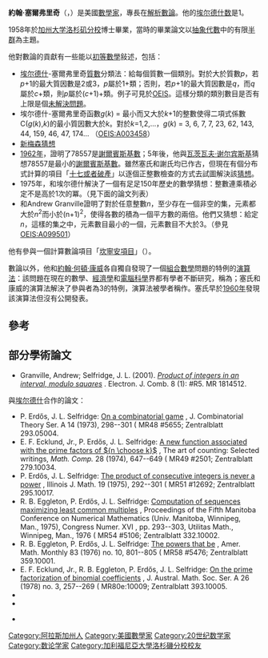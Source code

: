 {{Infobox scientist
|name = 約翰·塞爾弗里奇
|birth_date = {{birth date|1927|2|17}}
|birth_place = {{USA}}[[阿拉斯加州|阿拉斯加州]][[克奇坎|克奇坎]]
|death_date = {{death date and age|2010|10|31|1949|10|9}}<ref>{{Cite web |url=https://www.legacy.com/obituaries/daily-chronicle/obituary.aspx?n=john-selfridge&pid=146547346&fhid=6514 |title=存档副本 |accessdate=2020-02-07 |archive-date=2020-03-28 |archive-url=https://web.archive.org/web/20200328025747/https://www.legacy.com/obituaries/daily-chronicle/obituary.aspx?n=john-selfridge&pid=146547346&fhid=6514 |dead-url=no }}</ref>
|nationality ={{USA}}
|fields = [[數學|數學]]
|alma_mater = [[加州大学洛杉矶分校|加州大学洛杉矶分校]]
|doctoral_advisor = {{link-en|西奧多·默慈金|Theodore Motzkin}}
|known_for = [[解析數論|解析數論]]
}}

'''約翰·塞爾弗里奇'''（{{lang-en|John Selfridge}}，{{bd|1927年|2月17日|2010年|10月31日}}）是美國[[數學家|數學家]]，專長在[[解析數論|解析數論]]。他的[[埃尔德什数|埃尔德什数]]是1。

1958年於[[加州大学洛杉矶分校|加州大学洛杉矶分校]]博士畢業，當時的畢業論文以[[抽象代數|抽象代數]]中的有限[[半群|半群]]為主題。

他對數論的貢獻有一些能以[[初等數學|初等數學]]敍述，包括：

*[[保罗·埃尔德什|埃尔德什]]-塞爾弗里奇[[質數|質數]]分類法：給每個質數一個類別。對於大於質數''p''，若''p''+1的最大質因數是2或3，''p''屬於1+類；否則，若''p''+1的最大質因數是''q''，而''q''屬於''c''+類，則''p''屬於(''c''+1)+類。例子可見於[https://oeis.org/search?q=Erd%C5%91s-Selfridge+classification+of+primes&sort=&language=chinese&go=Search OEIS]。這樣分類的類別數目是否有上限是個[[未解决的数学问题|未解決問題]]。
*埃尔德什-塞爾弗里奇函數''g''(''k'') = 最小而又大於''k''+1的整數使得二項式係數C(''g''(''k''),''k'')的最小質因數大於''k''。對於''k''=1,2,...，''g''(''k'') = 3, 6, 7, 7, 23, 62, 143, 44, 159, 46, 47, 174... （[[OEIS:A003458|OEIS:A003458]]）
* [[新梅森猜想|新梅森猜想]]
* [[1962年|1962年]]，證明了78557是[[謝爾賓斯基數|謝爾賓斯基數]]；5年後，他與[[瓦茨瓦夫·谢尔宾斯基|瓦茨瓦夫·谢尔宾斯基]]猜想78557是最小的[[謝爾賓斯基數|謝爾賓斯基數]]。雖然塞氏和謝氏均已作古，但現在有個分布式計算的項目「[[十七或者破產|十七或者破產]]」以逐個正整數檢查的方式去試圖解決該[[謝爾賓斯基猜想|猜想]]。
* 1975年，和埃尔德什解決了一個有足足150年歷史的數學猜想：整數連乘積必定不是高於1次的冪。（見下面的論文列表）
* 和Andrew Granville證明了對於任意整數''n''，至少存在一個非空的集，元素都大於''n''<sup>2</sup>而小於(n+1)<sup>2</sup>，使得各數的積為一個平方數的兩倍。他們又猜想：給定''n''，這樣的集之中，元素數目最小的一個，元素數目不大於3。（參見[[OEIS:A099501|OEIS:A099501]]）

他有參與一個計算數論項目「[http://www.cerias.purdue.edu/homes/ssw/cun/index.html 坎寧安項目]」（{{lang-en|The Cunningham project}}）。

數論以外，他和[[約翰·何頓·康威|約翰·何頓·康威]]各自獨自發現了一個[[組合數學|組合數學]]問題的特例的[[演算法|演算法]]：該問題在現在的數學、[[經濟學|經濟學]]和[[電腦科學|電腦科學]]界都有學者不斷研究，稱為{{link-en|envy-free cake-cutting|envy-free cake-cutting}}；塞氏和康威的演算法解決了參與者為3的特例，演算法被學者稱作{{link-en|塞爾弗里奇–康威步驟|Selfridge–Conway procedure}}。塞氏早於[[1960年|1960年]]發現該演算法但沒有公開發表。

==參考==
{{reflist}}

==部分學術論文==
* Granville, Andrew; Selfridge, J. L. (2001). ''[https://www.combinatorics.org/ojs/index.php/eljc/article/view/v8i1r5/pdf Product of integers in an interval, modulo squares] {{Wayback|url=https://www.combinatorics.org/ojs/index.php/eljc/article/view/v8i1r5/pdf |date=20200207121538 }}''. Electron. J. Comb. 8 (1): #R5. MR 1814512.

與[[埃尔德什|埃尔德什]]合作的論文：
*P. Erdős, J. L. Selfridge: [https://users.renyi.hu/~p_erdos/1973-10.pdf On a combinatorial game] {{Wayback|url=https://users.renyi.hu/~p_erdos/1973-10.pdf |date=20190328134432 }}, J. Combinatorial Theory Ser. A 14 (1973), 298--301 ( MR48 #5655; Zentralblatt 293.05004. 
*E. F. Ecklund, Jr., P. Erdős, J. L. Selfridge: [https://users.renyi.hu/~p_erdos/1974-01.pdf A new function associated with the prime factors of ${n \choose k}$] {{Wayback|url=https://users.renyi.hu/~p_erdos/1974-01.pdf |date=20200328025814 }}, The art of counting: Selected writings, ''Math. Comp.'' 28 (1974), 647--649 ( MR49 #2501; Zentralblatt 279.10034. 
*  P. Erdős, J. L. Selfridge: [https://users.renyi.hu/~p_erdos/1975-46.pdf The product of consecutive integers is never a power] {{Wayback|url=https://users.renyi.hu/~p_erdos/1975-46.pdf |date=20200207111006 }}, Illinois J. Math. 19 (1975), 292--301 ( MR51 #12692; Zentralblatt 295.10017. 
*   R. B. Eggleton, P. Erdős, J. L. Selfridge: [https://users.renyi.hu/~p_erdos/1976-06.pdf Computation of sequences maximizing least common multiples] {{Wayback|url=https://users.renyi.hu/~p_erdos/1976-06.pdf |date=20200328025827 }}, Proceedings of the Fifth Manitoba Conference on Numerical Mathematics (Univ. Manitoba, Winnipeg, Man., 1975), Congress Numer. XVI , pp. 293--303, Utilitas Math., Winnipeg, Man., 1976 ( MR54 #5106; Zentralblatt 332.10002. 
*  R. B. Eggleton, P. Erdős, J. L. Selfridge: [https://users.renyi.hu/~p_erdos/1976-48.pdf The powers that be] {{Wayback|url=https://users.renyi.hu/~p_erdos/1976-48.pdf |date=20200328025848 }}, Amer. Math. Monthly 83 (1976) no. 10, 801--805 ( MR58 #5476; Zentralblatt 359.10001. 
* E. F. Ecklund, Jr., R. B. Eggleton, P. Erdős, J. L. Selfridge: [https://users.renyi.hu/~p_erdos/1978-31.pdf On the prime factorization of binomial coefficients] {{Wayback|url=https://users.renyi.hu/~p_erdos/1978-31.pdf |date=20200328025832 }}, J. Austral. Math. Soc. Ser. A 26 (1978) no. 3, 257--269 ( MR80e:10009; Zentralblatt 393.10005. 
*{{cite journal
|first1=P
|last1=Erdős
|first2=J. L.
|last2=Selfridge
|title=Another property of 239 and some related questions
|year=1982
|journal=Congr. Numer.
|pages=243–257
|mr=0681710
|url=https://users.renyi.hu/~p_erdos/1982-01.pdf
|access-date=2020-02-08
|archive-date=2020-03-28
|archive-url=https://web.archive.org/web/20200328025835/https://users.renyi.hu/~p_erdos/1982-01.pdf
|dead-url=no
}}
*{{cite journal
|first1=William F.
|last1=Trench
|first2=R. S.
|last2=Rodriguez
|first3=H.
|last3=Sherwood
|first4=Bruce A.
|last4=Reznick
|first5=Lee A.
|last5=Rubel
|first6=Solomon W.
|last6=Golomb
|first7=Nick M.
|last7=Kinnon
|first8=Paul
|last8=Erdős
|first9=John
|last9=Selfridge
|title=Problems and Solutions: Elementary Problems: E3243–E3248
|url=https://archive.org/details/sim_american-mathematical-monthly_1988-01_95_1/page/50
|journal=Am. Math. Mon.
|volume=95
|issue=1
|year=1988
|pages=50–51
|mr=1541238
|doi=10.2307/2323449
|jstor=2323449
}}

*{{cite journal
|first1=P.
|last1=Erdős
|first2=C. B.
|last2=Lacampagne
|first3=J. L.
|last3=Selfridge
|title=Prime factors of binomial coefficients and related problems
|journal=Acta Arith.
|volume=49
|issue=5
|year=1988
|pages=507–523
|mr=0967334
|doi=10.4064/aa-49-5-507-523
|url=https://users.renyi.hu/~p_erdos/1988-26.pdf
|access-date=2020-02-08
|archive-date=2020-03-28
|archive-url=https://web.archive.org/web/20200328025840/https://users.renyi.hu/~p_erdos/1988-26.pdf
|dead-url=no
}}

{{Authority control}}
{{DEFAULTSORT:Selfridge, John}}
[[Category:阿拉斯加州人|Category:阿拉斯加州人]]
[[Category:美國數學家|Category:美國數學家]]
[[Category:20世纪数学家|Category:20世纪数学家]]
[[Category:数论学家|Category:数论学家]]
[[Category:加利福尼亞大學洛杉磯分校校友|Category:加利福尼亞大學洛杉磯分校校友]]